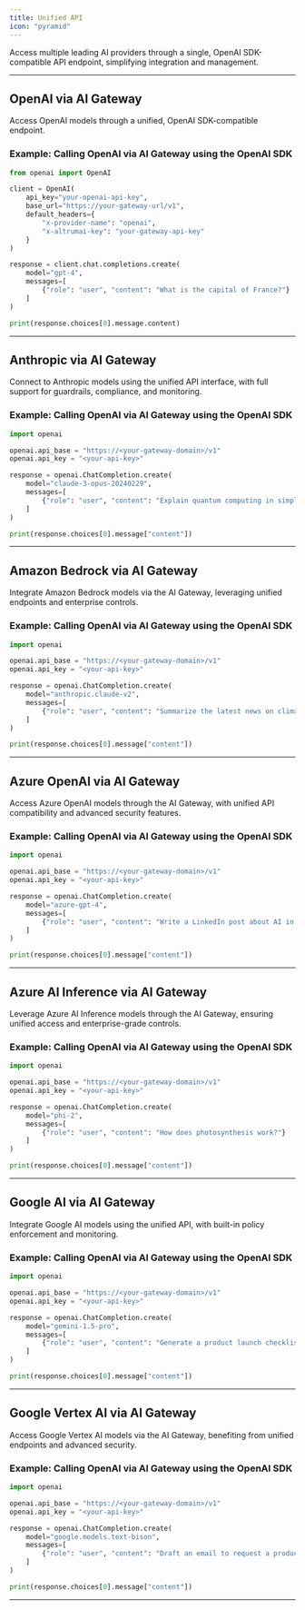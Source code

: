 ```yaml
---
title: Unified API
icon: "pyramid"
---
```


Access multiple leading AI providers through a single, OpenAI SDK-compatible API endpoint, simplifying integration and management.

---

## OpenAI via AI Gateway

Access OpenAI models through a unified, OpenAI SDK-compatible endpoint.

### Example: Calling OpenAI via AI Gateway using the OpenAI SDK

```python title="openai_example.py"
from openai import OpenAI

client = OpenAI(
    api_key="your-openai-api-key",
    base_url="https://your-gateway-url/v1",
    default_headers={
        "x-provider-name": "openai",
        "x-altrumai-key": "your-gateway-api-key"
    }
)

response = client.chat.completions.create(
    model="gpt-4",
    messages=[
        {"role": "user", "content": "What is the capital of France?"}
    ]
)

print(response.choices[0].message.content)
```
---

## Anthropic via AI Gateway

Connect to Anthropic models using the unified API interface, with full support for guardrails, compliance, and monitoring.

### Example: Calling OpenAI via AI Gateway using the OpenAI SDK

```python title="openai_example.py"
import openai

openai.api_base = "https://<your-gateway-domain>/v1"
openai.api_key = "<your-api-key>"

response = openai.ChatCompletion.create(
    model="claude-3-opus-20240229",
    messages=[
        {"role": "user", "content": "Explain quantum computing in simple terms."}
    ]
)

print(response.choices[0].message["content"])
```
---

## Amazon Bedrock via AI Gateway

Integrate Amazon Bedrock models via the AI Gateway, leveraging unified endpoints and enterprise controls.

### Example: Calling OpenAI via AI Gateway using the OpenAI SDK

```python title="openai_example.py"
import openai

openai.api_base = "https://<your-gateway-domain>/v1"
openai.api_key = "<your-api-key>"

response = openai.ChatCompletion.create(
    model="anthropic.claude-v2",
    messages=[
        {"role": "user", "content": "Summarize the latest news on climate change."}
    ]
)

print(response.choices[0].message["content"])
```
---

## Azure OpenAI via AI Gateway

Access Azure OpenAI models through the AI Gateway, with unified API compatibility and advanced security features.

### Example: Calling OpenAI via AI Gateway using the OpenAI SDK

```python title="openai_example.py"
import openai

openai.api_base = "https://<your-gateway-domain>/v1"
openai.api_key = "<your-api-key>"

response = openai.ChatCompletion.create(
    model="azure-gpt-4",
    messages=[
        {"role": "user", "content": "Write a LinkedIn post about AI in healthcare."}
    ]
)

print(response.choices[0].message["content"])
```
---

## Azure AI Inference via AI Gateway

Leverage Azure AI Inference models through the AI Gateway, ensuring unified access and enterprise-grade controls.

### Example: Calling OpenAI via AI Gateway using the OpenAI SDK

```python title="openai_example.py"
import openai

openai.api_base = "https://<your-gateway-domain>/v1"
openai.api_key = "<your-api-key>"

response = openai.ChatCompletion.create(
    model="phi-2",
    messages=[
        {"role": "user", "content": "How does photosynthesis work?"}
    ]
)

print(response.choices[0].message["content"])
```
---

## Google AI via AI Gateway

Integrate Google AI models using the unified API, with built-in policy enforcement and monitoring.

### Example: Calling OpenAI via AI Gateway using the OpenAI SDK

```python title="openai_example.py"
import openai

openai.api_base = "https://<your-gateway-domain>/v1"
openai.api_key = "<your-api-key>"

response = openai.ChatCompletion.create(
    model="gemini-1.5-pro",
    messages=[
        {"role": "user", "content": "Generate a product launch checklist."}
    ]
)

print(response.choices[0].message["content"])
```
---

## Google Vertex AI via AI Gateway

Access Google Vertex AI models via the AI Gateway, benefiting from unified endpoints and advanced security.

### Example: Calling OpenAI via AI Gateway using the OpenAI SDK

```python title="openai_example.py"
import openai

openai.api_base = "https://<your-gateway-domain>/v1"
openai.api_key = "<your-api-key>"

response = openai.ChatCompletion.create(
    model="google.models.text-bison",
    messages=[
        {"role": "user", "content": "Draft an email to request a product demo."}
    ]
)

print(response.choices[0].message["content"])
```
---